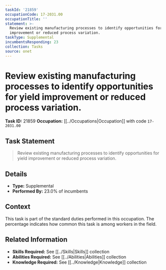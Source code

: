 ```yaml
---
taskId: '21859'
occupationCode: 17-2031.00
occupationTitle: ''
statement: >-
  Review existing manufacturing processes to identify opportunities for yield
  improvement or reduced process variation.
taskType: Supplemental
incumbentsResponding: 23
collection: Tasks
source: onet
---
```

# Review existing manufacturing processes to identify opportunities for yield improvement or reduced process variation.

**Task ID:** 21859
**Occupation:** [[../Occupations|Occupation]] with code `17-2031.00`

## Task Statement

> Review existing manufacturing processes to identify opportunities for yield improvement or reduced process variation.

## Details

- **Type:** Supplemental
- **Performed By:** 23.0% of incumbents

## Context

This task is part of the standard duties performed in this occupation. The percentage indicates how common this task is among workers in the field.

## Related Information

- **Skills Required:** See [[../Skills|Skills]] collection
- **Abilities Required:** See [[../Abilities|Abilities]] collection
- **Knowledge Required:** See [[../Knowledge|Knowledge]] collection
